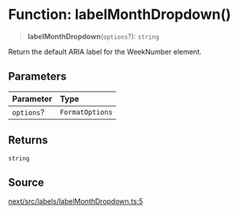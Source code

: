# Function: labelMonthDropdown()

> **labelMonthDropdown**(`options`?): `string`

Return the default ARIA label for the WeekNumber element.

## Parameters

| Parameter | Type |
| :------ | :------ |
| `options`? | `FormatOptions` |

## Returns

`string`

## Source

[next/src/labels/labelMonthDropdown.ts:5](https://github.com/gpbl/react-day-picker/blob/6515ed496/next/src/labels/labelMonthDropdown.ts#L5)
